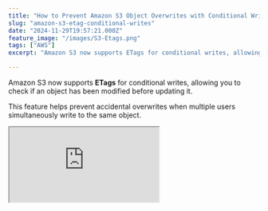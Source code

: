 ```yaml
---
title: "How to Prevent Amazon S3 Object Overwrites with Conditional Writes in .NET"
slug: "amazon-s3-etag-conditional-writes"
date: "2024-11-29T19:57:21.000Z"
feature_image: "/images/S3-Etags.png"
tags: ["AWS"]
excerpt: "Amazon S3 now supports ETags for conditional writes, allowing you to check if an object has been modified before updating it. This feature helps prevent accidental overwrites when multiple users simultaneously write to the same object. Let's learn how to use this from a .NET application."

---
```


Amazon S3 now supports **ETags** for conditional writes, allowing you to check if an object has been modified before updating it.

This feature helps prevent accidental overwrites when multiple users simultaneously write to the same object.

<div>
<iframe src="https://www.youtube.com/embed/UrGuKGxu9sY?feature=oembed" />
</div>

In this post, we’ll explore how to use ETags with S3’s `PutObject` API requests and ways you can enforce this on your existing S3 buckets.

AWS sponsors this article, which is part of my [.NET on AWS Series](/posts/tag/aws/).

[

Amazon S3 For the .NET Developer: How to Easily Get Started

Learn how to get started with Amazon S3 from a .NET Core application. We will learn how to store and retrieve data from the storage, important concepts to be aware of while using S3.

![](/images/logo-512x512-11.png)Rahul NathRahul Pulikkot Nath

![](/images/storage-box-1.jpg)

](/posts/amazon-s3-dotnet/)

Prevent S3 Object Overwrites With Conditional Writes
----------------------------------------------------

You can write conditionally to Amazon S3 objects by adding additional HTTP headers to your `WRITE` requests.

The two headers that are supported are

*   `If-None-Match` : Checks no existing object with the same key
*   `If-Match` : Checks ETag specified matches before writing an object

To learn more on how to use `If-None-Match` header, check out the article below, where I cover it in detail.

[

Exploring Amazon S3 Conditional Operations From .NET Application

Amazon S3 now supports conditional requests. You can use conditional requests to add preconditions to your S3 operations. If the precondition is not met it will result in the S3 operation failing. Let’s learn about Conditional Reads and Writes in Amazon S3 and how to use it from .NET

![](/images/logo-512x512-10.png)Rahul NathRahul Pulikkot Nath

![](/images/Copy-of-Amazon-S3-Versioning.png)

](/posts/amazon-s3-conditional-requests-dotnet/)

What is an ETag of An S3 Object
-------------------------------

The Entity tag (ETag) for an object represents the specific version of that object.

💡

__Etag is calculated based on the contents of an object and is not affected by its metadata__

The ETag is updated only if an object's contents change. If only the object's metadata changes, the ETag remains the same.

![](/images/image-18.png)

ETag property on an Amazon S3 Object in the AWS Console.

The ETag may or may not be an MD5 digest of the object data. Whether or not it is depends on [how the object was created and how it is encrypted](https://docs.aws.amazon.com/AmazonS3/latest/userguide/checking-object-integrity.html?__readwiseLocation=#checking-object-integrity-etag-and-md5).

Using S3 Etags From .NET Applications to Prevent Overwrites
-----------------------------------------------------------

Make sure you have the latest [AWS S3 Nuget package](https://www.nuget.org/packages/AWSSDK.S3) to use the `IfMatch` property on `PutObjectRequest`.

The below API request creates a `PutObjectRequest` and passes an ETag value as part of the `IfMatch` property.


```csharp
app.MapPost("/upload-file-with-etag", async (
    [FromForm] FileUploadRequest request,
    string ? etag,
    IAmazonS3 s3Client,
    CancellationToken cancellationToken) => {
    await s3Client.PutObjectAsync(new PutObjectRequest() {
      BucketName = "user-service-large-messages",
        Key = request.File.FileName,
        InputStream = request.File.OpenReadStream(),
        IfMatch = etag
    }, cancellationToken);

    return Results.Ok();
  })
  .WithName("UploadFileWithEtag")
  .DisableAntiforgery()
  .WithOpenApi();
```

When performing the request, if the ETag value passed on the request matches the current ETag property on the S3 object, the request succeeds and updates the object content appropriately.

If the ETag value passed on the request does not match the ETag value on the Object in S3, it fails with an exception `412 Precondition Failed`

Any time you read an object from S3, you must pass around the Etag value and ensure it's available when you upload the object.


```csharp
app.MapGet("/get-file-and-etag", async (
    string fileName,
    IAmazonS3 s3Client) => {
    var file = await s3Client.GetObjectAsync(new GetObjectRequest() {
      BucketName = "user-service-large-messages",
        Key = fileName,
    });

    using
    var reader = new StreamReader(file.ResponseStream);
    var contents = await reader.ReadToEndAsync();
    return new {
      file.Key, contents, file.ETag
    };
  })
  .WithName("GetFileAndETag")
  .WithOpenApi();
```

The above code shows how you can get the `Etag` value when reading an object from S3.

Enforcing Conditional Writes on Amazon S3 Buckets
-------------------------------------------------

Amazon S3 bucket policies help [enforce conditional writes](https://docs.aws.amazon.com/AmazonS3/latest/userguide/conditional-writes-enforce.html) on object uploads.

You can define a [bucket policy](https://docs.aws.amazon.com/AmazonS3/latest/userguide/bucket-policies.html) at the S3 bucket level to grant access permissions to your Bucket and its objects.

You can define this under the Permissions tab for an S3 bucket in the AWS Console.

![](/images/image-17.png)

Amazon S3 bucket policy to enforce the s3:if-match header is always passed on PutObject requests.

Here is the [list of condition keys](https://docs.aws.amazon.com/service-authorization/latest/reference/list_amazons3.html#amazons3-policy-keys) for Amazon S3 and `s3:if-match` is one of them.

We can use the `s3:if-match` condition key to enforce that it is always present on a `PutObject` request.


```css
{
  "Sid": "EnforceETagIsPresentAlways",
  "Effect": "Deny",
  "Principal": "*",
  "Action": "s3:PutObject",
  "Resource": "arn:aws:s3:::user-service-large-messages/*",
  "Condition": {
    "Null": {
      "s3:if-match": "true"
    }
  }
}
```

The above policy applies the `Deny` effect on any `s3:PutObject` Action on the specific bucket resource if the `s3:if-match` condition key is `Null`.

If you make a `PutObject` request without passing in the `If-Match` header, request without passing it in the header, it will throw an exception, mentioning you don't have access.

[Check out](https://docs.aws.amazon.com/AmazonS3/latest/userguide/conditional-writes-enforce.html) more scenarios on how to enforce conditional writes on Amazon S3 buckets.